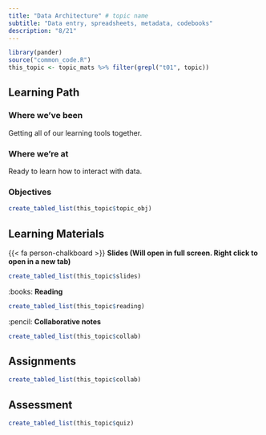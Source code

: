 ```yaml
---
title: "Data Architecture" # topic name
subtitle: "Data entry, spreadsheets, metadata, codebooks"
description: "8/21"
---
```


```r
library(pander)
source("common_code.R")
this_topic <- topic_mats %>% filter(grepl("t01", topic))
```

## Learning Path

### Where we've been
Getting all of our learning tools together. 

### Where we're at
Ready to learn how to interact with data. 


### Objectives

```r
create_tabled_list(this_topic$topic_obj)
```


## Learning Materials

{{< fa person-chalkboard >}} **Slides (Will open in full screen. Right click to open in a new tab)**

```r
create_tabled_list(this_topic$slides)
```

:books:  **Reading** 

```r
create_tabled_list(this_topic$reading)
```


:pencil: **Collaborative notes**

```r
create_tabled_list(this_topic$collab)
```

## Assignments

```r
create_tabled_list(this_topic$collab)
```

## Assessment

```r
create_tabled_list(this_topic$quiz)
```

